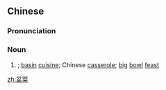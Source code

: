 ==Chinese==
{{zh-forms}}
{{wikipedia|lang=zh}}
{{wikipedia|lang=yue}}
{{wikipedia|Phùn-tshoi|lang=hak}}

===Pronunciation===
{{zh-pron
|m=péncài
|c=pun4 coi3
|h=pfs=phùn-chhoi
|cat=n
}}

===Noun===
{{zh-noun}}

# {{w|poon choi}}; [[basin]] [[cuisine]]; Chinese [[casserole]]; [[big]] [[bowl]] [[feast]]

{{zh-cat|Foods}}

[[zh:盆菜]]